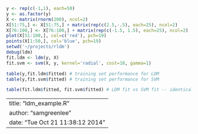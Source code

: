 
```r
y <- rep(c(-1,1), each=50)
y <- as.factor(y)
X <- matrix(rnorm(200), ncol=2)
X[51:75,] <- X[51:75,] + matrix(rep(c(2.5,-.5), each=25), ncol=2)
X[76:100,] <- X[76:100,] + matrix(rep(c(-1.5, 1.5), each=25), ncol=2)
plot(X[51:100,], col=c('red'), pch=19)
points(X[1:50,], col='blue', pch=19)
setwd('~/projects/rldm')
debug(ldm)
fit.ldm <- ldm(y, X)
fit.svm <- svm(X, y, kernel='radial', cost=10, gamma=1)

table(y,fit.ldm$fitted) # training set performance for LDM
table(y,fit.svm$fitted) # training set performance for SVM

table(fit.ldm$fitted, fit.svm$fitted) # LDM fit vs SVM fit -- identical
```


---
title: "ldm_example.R"
author: "samgreenlee"
date: "Tue Oct 21 11:38:12 2014"
---
